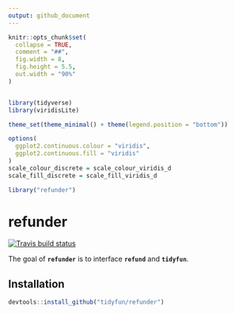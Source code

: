 ```yaml
---
output: github_document
---
```


<!-- README.md is generated from README.Rmd. Please edit that file -->

```r
knitr::opts_chunk$set(
  collapse = TRUE,
  comment = "##",
  fig.width = 8, 
  fig.height = 5.5,
  out.width = "90%"
)


library(tidyverse)
library(viridisLite)

theme_set(theme_minimal() + theme(legend.position = "bottom"))

options(
  ggplot2.continuous.colour = "viridis",
  ggplot2.continuous.fill = "viridis"
)
scale_colour_discrete = scale_colour_viridis_d
scale_fill_discrete = scale_fill_viridis_d

library("refunder")

```
# refunder

<!-- badges: start -->
[![Travis build status](https://travis-ci.org/tidyfun/refunder.svg?branch=master)](https://travis-ci.org/tidyfun/refunder)
<!-- badges: end -->

The goal of **`refunder`** is to interface **`refund`** and **`tidyfun`**.

## Installation

``` r
devtools::install_github("tidyfun/refunder")
```

